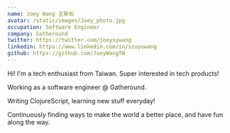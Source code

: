 ```yaml
---
name: Joey Wang 王斯右
avatar: /static/images/Joey_photo.jpg
occupation: Software Engineer
company: Gatheround
twitter: https://twitter.com/joeysywang
linkedin: https://www.linkedin.com/in/szuyuwang
github: https://github.com/JoeyWangTW
---
```


Hi! I'm a tech enthusiast from Taiwan. Super interested in tech products!

Working as a software engineer @ Gatheround.

Writing ClojureScript, learning new stuff everyday!

Continuously finding ways to make the world a better place, and have fun along the way.
